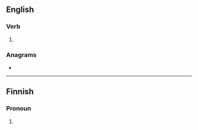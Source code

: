 ==English==

===Verb===
{{head|en|present participle}}

# {{eye dialect of|making|lang=en}}

===Anagrams===
* {{anagrams|en|minke}}

----

==Finnish==

===Pronoun===
{{head|fi|pronoun form}}

# {{fi-form of|suffix=-kin|me|-}}